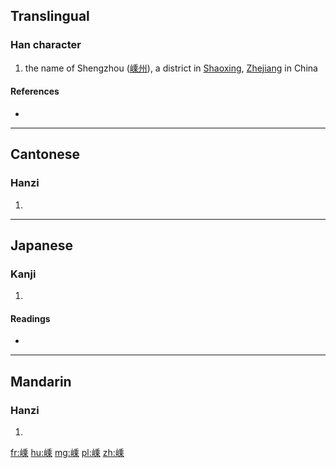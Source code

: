 ==Translingual==

===Han character===
{{Han char|rn=46|rad=山|as=10|sn=13|four=2279<sub>1</sub>|canj=山竹木心 (UHDP)|ids=⿰[[山]][[乘]]}}

# the name of Shengzhou ([[w:Shengzhou|嵊州]]), a district in [[w:Shaoxing|Shaoxing]], [[Zhejiang]] in China

====References====
* {{Han ref|kx=0317.521|dkj=08320|dj=0617.230|hdz=10790.170|uh=5D4A|ud=23882|bh=DD4F|bd=56655}}

----

==Cantonese==

===Hanzi===
{{yue-hanzi|jyut=sing6|y=sing6}}

# {{defn|lang=yue|sort=山10}}

----

==Japanese==

===Kanji===
{{ja-kanji|grade=|rs=山10}}

# {{defn|lang=ja|sort=山10}}

====Readings====
* {{ja-readings|on=[[しょう]] (shō), [[じょう]] (jō)|kun=}}

----

==Mandarin==

===Hanzi===
{{cmn-hanzi|pin=[[shèng]] ([[sheng4]])|wg=sheng<sup>4</sup>}}

# {{defn|lang=cmn|sort=山10}}

[[fr:嵊]]
[[hu:嵊]]
[[mg:嵊]]
[[pl:嵊]]
[[zh:嵊]]